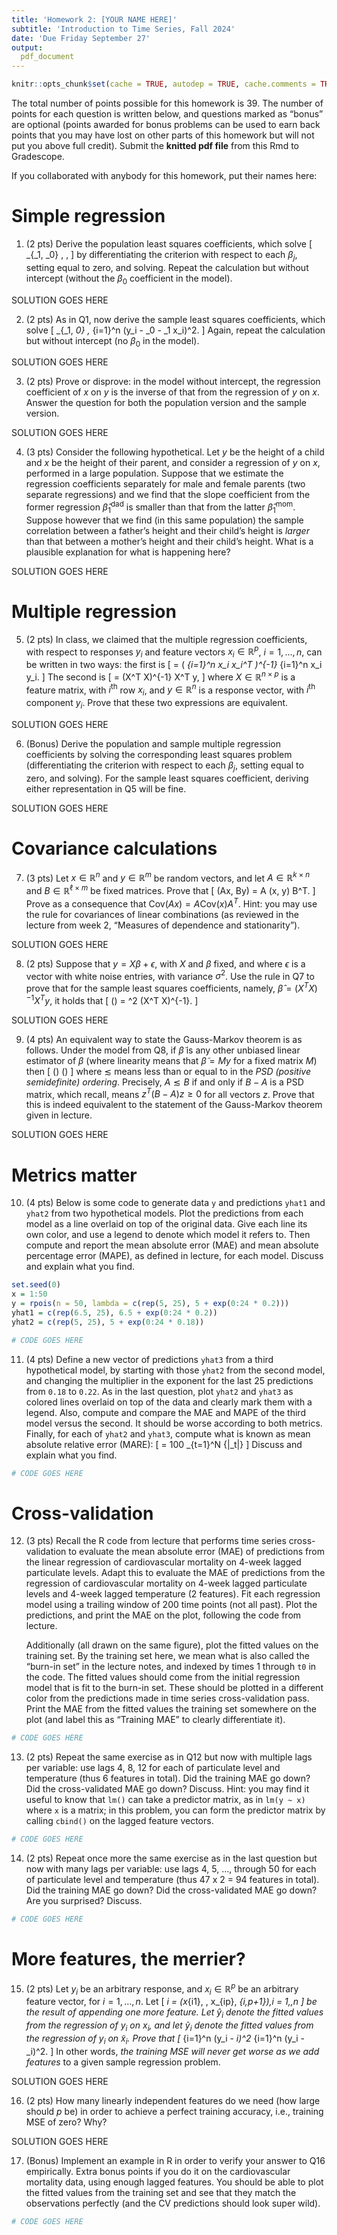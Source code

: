 ```yaml
---
title: 'Homework 2: [YOUR NAME HERE]'
subtitle: 'Introduction to Time Series, Fall 2024'
date: 'Due Friday September 27'
output:
  pdf_document
---
```


```r
knitr::opts_chunk$set(cache = TRUE, autodep = TRUE, cache.comments = TRUE)
```

The total number of points possible for this homework is 39. The number of 
points for each question is written below, and questions marked as "bonus" are 
optional (points awarded for bonus problems can be used to earn back points that 
you may have lost on other parts of this homework but will not put you above 
full credit). Submit the **knitted pdf file** from this Rmd to Gradescope. 

If you collaborated with anybody for this homework, put their names here:

# Simple regression

1. (2 pts) 
Derive the population least squares coefficients, which solve 
\[
\min_{\beta_1, \beta_0} \, \mathbb{E} \big[ (y - \beta_0 - \beta_1 x)^2 \big],
\]
by differentiating the criterion with respect to each $\beta_j$, setting equal
to zero, and solving. Repeat the calculation but without intercept (without the
$\beta_0$ coefficient in the model). 

SOLUTION GOES HERE

2. (2 pts)
As in Q1, now derive the sample least squares coefficients, which solve
\[
\min_{\beta_1, \beta_0} \, \sum_{i=1}^n (y_i - \beta_0 - \beta_1 x_i)^2.
\]
Again, repeat the calculation but without intercept (no $\beta_0$ in the model). 

SOLUTION GOES HERE

3. (2 pts)
Prove or disprove: in the model without intercept, the regression coefficient of
$x$ on $y$ is the inverse of that from the regression of $y$ on $x$. Answer the 
question for both the population version and the sample version.

SOLUTION GOES HERE

4. (3 pts)
Consider the following hypothetical. Let $y$ be the height of a child and $x$ be
the height of their parent, and consider a regression of $y$ on $x$, performed 
in a large population. Suppose that we estimate the regression coefficients 
separately for male and female parents (two separate regressions) and we find 
that the slope coefficient from the former regression $\hat\beta_1^{\text{dad}}$ 
is smaller than that from the latter $\hat\beta_1^{\text{mom}}$. Suppose however
that we find (in this same population) the sample correlation between a father's 
height and their child's height is *larger* than that between a mother's height 
and their child's height. What is a plausible explanation for what is happening 
here? 

SOLUTION GOES HERE

# Multiple regression

5. (2 pts)
In class, we claimed that the multiple regression coefficients, with respect to
responses $y_i$ and feature vectors $x_i \in \mathbb{R}^p$, $i = 1,\dots,n$, can 
be written in two ways: the first is
\[
\hat\beta = \bigg( \sum_{i=1}^n x_i x_i^T \bigg)^{-1} \sum_{i=1}^n x_i y_i.
\]
The second is 
\[
\hat\beta = (X^T X)^{-1} X^T y,
\]
where $X \in \mathbb{R}^{n \times p}$ is a feature matrix, with $i^{\text{th}}$ 
row $x_i$, and $y \in \mathbb{R}^n$ is a response vector, with $i^{\text{th}}$ 
component $y_i$. Prove that these two expressions are equivalent.

SOLUTION GOES HERE

6. (Bonus)
Derive the population and sample multiple regression coefficients by solving the
corresponding least squares problem (differentiating the criterion with respect
to each $\beta_j$, setting equal to zero, and solving). For the sample least
squares coefficient, deriving either representation in Q5 will be fine.

SOLUTION GOES HERE

# Covariance calculations

7. (3 pts)
Let $x \in \mathbb{R}^n$ and $y \in \mathbb{R}^m$ be random vectors, and let 
$A \in \mathbb{R}^{k \times n}$ and $B \in \mathbb{R}^{\ell \times m}$ be fixed
matrices. Prove that
\[
\mathrm{Cov}(Ax, By) = A \mathrm{Cov}(x, y) B^T.
\]
Prove as a consequence that $\mathrm{Cov}(Ax) = A \mathrm{Cov}(x) A^T$. Hint:
you may use the rule for covariances of linear combinations (as reviewed in the 
lecture from week 2, "Measures of dependence and stationarity").

SOLUTION GOES HERE

8. (2 pts)
Suppose that $y = X \beta + \epsilon$, with $X$ and $\beta$ fixed, and where 
$\epsilon$ is a vector with white noise entries, with variance $\sigma^2$. Use 
the rule in Q7 to prove that for the sample least squares coefficients, namely, 
$\hat\beta = (X^T X)^{-1} X^T y$, it holds that
\[
\mathrm{Cov}(\hat\beta) = \sigma^2 (X^T X)^{-1}.
\]

SOLUTION GOES HERE

9. (4 pts)
An equivalent way to state the Gauss-Markov theorem is as follows. Under the 
model from Q8, if $\tilde\beta$ is any other unbiased linear estimator of
$\beta$ (where linearity means that $\tilde\beta = My$ for a fixed matrix $M$)
then 
\[
\mathrm{Cov}(\hat\beta) \lesssim \mathrm{Cov}(\tilde\beta)
\]
where $\lesssim$ means less than or equal to in the *PSD (positive semidefinite)
ordering*. Precisely, $A \lesssim B$ if and only if $B-A$ is a PSD matrix, which
recall, means $z^T (B-A) z \geq 0$ for all vectors $z$. Prove that this is 
indeed equivalent to the statement of the Gauss-Markov theorem given in lecture. 

SOLUTION GOES HERE

# Metrics matter

10. (4 pts) 
Below is some code to generate data `y` and predictions `yhat1` and `yhat2` from
two hypothetical models. Plot the predictions from each model as a line overlaid
on top of the original data. Give each line its own color, and use a legend to 
denote which model it refers to. Then compute and report the mean absolute error 
(MAE) and mean absolute percentage error (MAPE), as defined in lecture, for each
model. Discuss and explain what you find. 

```r
set.seed(0)
x = 1:50
y = rpois(n = 50, lambda = c(rep(5, 25), 5 + exp(0:24 * 0.2)))
yhat1 = c(rep(6.5, 25), 6.5 + exp(0:24 * 0.2))
yhat2 = c(rep(5, 25), 5 + exp(0:24 * 0.18))

# CODE GOES HERE
```

11. (4 pts)
Define a new vector of predictions `yhat3` from a third hypothetical model, by
starting with those `yhat2` from the second model, and changing the multiplier
in the exponent for the last 25 predictions from `0.18` to `0.22`. As in the
last question, plot `yhat2` and `yhat3` as colored lines overlaid on top of the
data and clearly mark them with a legend. Also, compute and compare the MAE and
MAPE of the third model versus the second. It should be worse according to both
metrics. Finally, for each of `yhat2` and `yhat3`, compute what is known as mean 
absolute relative error (MARE):
\[
\mathrm{MARE} = 100 \times \frac{1}{N} \sum_{t=1}^N \frac{|y_t - \hat{y}_t|}
{|\hat{y}_t|} 
\]
Discuss and explain what you find.

```r
# CODE GOES HERE
```

# Cross-validation

12. (3 pts)
Recall the R code from lecture that performs time series cross-validation to 
evaluate the mean absolute error (MAE) of predictions from the linear regression
of cardiovascular mortality on 4-week lagged particulate levels. Adapt this to 
evaluate the MAE of predictions from the regression of cardiovascular mortality 
on 4-week lagged particulate levels and 4-week lagged temperature (2 features).
Fit each regression model using a trailing window of 200 time points (not all 
past). Plot the predictions, and print the MAE on the plot, following the code
from lecture.

    Additionally (all drawn on the same figure), plot the fitted values on the 
training set. By the training set here, we mean what is also called the "burn-in
set" in the lecture notes, and indexed by times 1 through `t0` in the code. The 
fitted values should come from the initial regression model that is fit to the 
burn-in set. These should be plotted in a different color from the predictions
made in time series cross-validation pass. Print the MAE from the fitted values 
the training set somewhere on the plot (and label this as "Training MAE" to 
clearly differentiate it).

```r
# CODE GOES HERE
```

13. (2 pts)
Repeat the same exercise as in Q12 but now with multiple lags per variable: use
lags 4, 8, 12 for each of particulate level and temperature (thus 6 features in 
total). Did the training MAE go down? Did the cross-validated MAE go down? 
Discuss. Hint: you may find it useful to know that `lm()` can take a predictor
matrix, as in `lm(y ~ x)` where `x` is a matrix; in this problem, you can form 
the predictor matrix by calling `cbind()` on the lagged feature vectors.

```r
# CODE GOES HERE
```

14. (2 pts)
Repeat once more the same exercise as in the last question but now with many
lags per variable: use lags 4, 5, ..., through 50 for each of particulate level 
and temperature (thus 47 x 2 = 94 features in total). Did the training MAE go 
down? Did the cross-validated MAE go down? Are you surprised? Discuss.

```r
# CODE GOES HERE
```

# More features, the merrier?

15. (2 pts)
Let $y_i$ be an arbitrary response, and $x_i \in \mathbb{R}^p$ be an arbitrary 
feature vector, for $i = 1,\dots,n$. Let 
\[
\tilde{x}_i = (x_{i1}, \dots, x_{ip}, \tilde{x}_{i,p+1}),\quad i = 1,\dots,n
\]
be the result of appending one more feature. Let $\hat{y}_i$ denote the fitted 
values from the regression of $y_i$ on $x_i$, and let $\tilde{y}_i$ denote the 
fitted values from the regression of $y_i$ on $\tilde{x}_i$. Prove that 
\[
\sum_{i=1}^n (y_i - \tilde{y}_i)^2 \leq \sum_{i=1}^n (y_i - \hat{y}_i)^2.
\]
In other words, *the training MSE will never get worse as we add features* to a 
given sample regression problem.

SOLUTION GOES HERE

16. (2 pts) 
How many linearly independent features do we need (how large should $p$ be) in 
order to achieve a perfect training accuracy, i.e., training MSE of zero? Why?

SOLUTION GOES HERE

17. (Bonus)
Implement an example in R in order to verify your answer to Q16 empirically. 
Extra bonus points if you do it on the cardiovascular mortality data, using
enough lagged features. You should be able to plot the fitted values from the 
training set and see that they match the observations perfectly (and the CV
predictions should look super wild).

```r
# CODE GOES HERE
```
